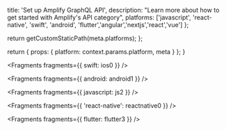 
  title: 'Set up Amplify GraphQL API',
  description:
    "Learn more about how to get started with Amplify's API category",
  platforms: ['javascript', 'react-native', 'swift', 'android', 'flutter','angular','nextjs','react','vue'] 
};

  return getCustomStaticPath(meta.platforms);
};

  return {
    props: {
      platform: context.params.platform,
      meta
    }
  };
}


<Fragments fragments={{ swift: ios0 }} />


<Fragments fragments={{ android: android1 }} />


<Fragments fragments={{ javascript: js2 }} />


<Fragments fragments={{ 'react-native': reactnative0 }} />


<Fragments fragments={{ flutter: flutter3 }} />
